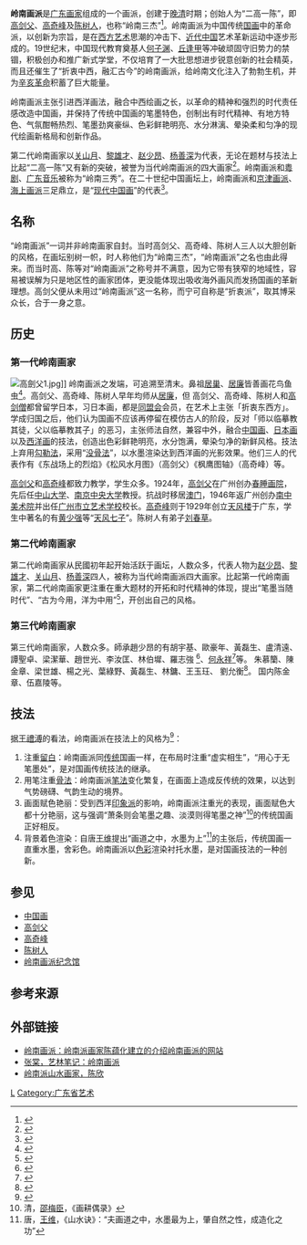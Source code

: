 '''岭南画派'''是[[广东|广东]][[画家|画家]]组成的一个画派，创建于[[晚清|晚清]]时期；创始人为“二高一陈”，即[[高剑父|高剑父]]、[[高奇峰|高奇峰]]及[[陈树人|陈树人]]，也称“岭南三杰”<ref>{{Cite web |url=http://www.guxiang.com/yishu/shuhua/changshi/200201/200201150064.htm |title=岭南画派 |access-date=2008-07-02 |archive-date=2014-02-13 |archive-url=https://web.archive.org/web/20140213225829/http://www.guxiang.com/yishu/shuhua/changshi/200201/200201150064.htm |dead-url=yes }}</ref>。岭南画派为中国传统[[国画|国画]]中的革命派，以创新为宗旨，是在[[西方艺术|西方艺术]]思潮的冲击下、[[近代中国|近代中国]]艺术革新运动中逐步形成的。19世纪末，中国现代教育奠基人[[何子渊|何子渊]]、[[丘逢甲|丘逢甲]]等冲破顽固守旧势力的禁锢，积极创办和推广新式学堂，不仅培育了一大批思想进步锐意创新的社会精英，而且还催生了“折衷中西，融汇古今”的岭南画派，给岭南文化注入了勃勃生机，并为[[辛亥革命|辛亥革命]]积蓄了巨大能量。

岭南画派主张引进西洋画法，融合中西绘画之长，以革命的精神和强烈的时代责任感改造中国画，并保持了传统中国画的笔墨特色，创制出有时代精神、有地方特色、气氛酣畅热烈、笔墨劲爽豪纵、色彩鲜艳明亮、水分淋漓、晕染柔和匀净的现代绘画新格局和创新作品。

第二代岭南画家以[[关山月_(画家)|关山月]]、[[黎雄才|黎雄才]]、[[赵少昂|赵少昂]]、[[杨善深|杨善深]]为代表，无论在题材与技法上比起“二高一陈”又有新的突破，被誉为当代岭南画派的四大画家<ref>{{Cite web |url=http://news.xinhuanet.com/shuhua/2005-12/27/content_3974854.htm |title=岭南画派的代表人物 |access-date=2008-07-02 |archive-date=2016-04-12 |archive-url=https://web.archive.org/web/20160412201843/http://news.xinhuanet.com/shuhua/2005-12/27/content_3974854.htm |dead-url=no }}</ref>。岭南画派和[[粤剧|粤剧]]、[[广东音乐|广东音乐]]被称为“岭南三秀”。在二十世纪中国画坛上，岭南画派和[[京津画派|京津画派]]、[[海上画派|海上画派]]三足鼎立，是“[[现代中国画|现代中国画]]”的代表<ref>{{Cite web |url=http://www.gd.gov.cn/gdgk/lnwh/lnhp/200709/t20070927_21251.htm |title=岭南画派简介 |accessdate=2008-07-02 |archive-date=2008-03-11 |archive-url=https://web.archive.org/web/20080311134926/http://www.gd.gov.cn/gdgk/lnwh/lnhp/200709/t20070927_21251.htm |dead-url=no }}</ref>。

==名称==
“岭南画派”一词并非岭南画家自封。当时高剑父、高奇峰、陈树人三人以大胆创新的风格，在画坛别树一帜，时人称他们为“岭南三杰”，“岭南画派”之名也由此得来。而当时高、陈等对“岭南画派”之称号并不满意，因为它带有狭窄的地域性，容易被误解为只是地区性的画家团体，更没能体现出吸收海外画风而发扬国画的革新理想。高剑父便从未用过“岭南画派”这一名称，而宁可自称是“折衷派”，取其博采众长，合于一身之意。

==历史==
===第一代岭南画家===
[[File:高劍父1.jpg|thumb]]]]
岭南画派之发端，可追溯至清末。鼻祖[[居巢|居巢]]、[[居廉|居廉]]皆善画花鸟鱼虫<ref>{{Cite web |url=http://www.lingnanart.com/Ju-Chao-Lian/L-master-julian-bio-cn.htm |title=居廉先生简介 |access-date=2008-07-02 |archive-date=2008-08-28 |archive-url=https://web.archive.org/web/20080828192721/http://www.lingnanart.com/Ju-Chao-Lian/L-master-julian-bio-cn.htm |dead-url=no }}</ref>。高剑父、高奇峰、陈树人早年均师从[[居廉|居廉]]，但
高剑父、高奇峰、陈树人和[[高剑僧|高剑僧]]都曾留学日本，习日本画，都是[[同盟会|同盟会]]会员，在艺术上主张「折衷东西方」。学成归国之后，他们认为国画不应该再停留在模仿古人的阶段，反对「师以临摹教其徒，父以临摹教其子」的恶习，主张师法自然，兼容中外，融合[[中国画|中国画]]、[[日本画|日本画]]以及[[西洋画|西洋画]]的技法，创造出色彩鲜艳明亮，水分饱满，晕染匀净的新鲜风格。技法上弃用[[勾勒法|勾勒法]]，采用“[[没骨法|没骨法]]”，以水墨渲染达到西洋画的光影效果。他们三人的代表作有《东战场上的烈焰》《松风水月图》（高剑父）《枫鹰图轴》（高奇峰）等。

[[高剑父|高剑父]]和[[高奇峰|高奇峰]]都致力教学，学生众多。1924年，[[高剑父|高剑父]]在广州创办[[春睡画院|春睡画院]]，先后任[[中山大学|中山大学]]、[[南京中央大学|南京中央大学]]教授。抗战时移居[[澳门|澳门]]，1946年返广州创办[[南中美术院|南中美术院]]并出任[[广州市立艺术学校|广州市立艺术学校]]校长。[[高奇峰|高奇峰]]则于1929年创立[[天风楼|天风楼]]于广东，学生中著名的有[[黄少强|黄少强]]等“[[天风七子|天风七子]]”。陈树人有弟子[[刘春草|刘春草]]。

===第二代岭南画家===
第二代岭南画家从民國初年起开始活跃于画坛，人数众多，代表人物为[[赵少昂|赵少昂]]、[[黎雄才|黎雄才]]、[[关山月_(画家)|关山月]]、[[杨善深|杨善深]]四人，被称为当代岭南画派四大画家。比起第一代岭南画家，第二代岭南画家更注重在重大题材的开拓和时代精神的体现，提出“笔墨当随时代”、“古为今用，洋为中用”<ref>{{Cite web |url=http://www.gzwh.gov.cn/whw/whkx/2008/0522/index.htm |title=岭南画派世纪经典作品展 |access-date=2008-07-02 |archive-date=2008-10-12 |archive-url=https://web.archive.org/web/20081012005259/http://www.gzwh.gov.cn/whw/whkx/2008/0522/index.htm |dead-url=yes }}</ref>，开创出自己的风格。

===第三代岭南画家===
第三代岭南画家，人数众多。師承趙少昂的有胡宇基、歐豪年、黃磊生、盧清遠、譚聖卓、梁潔華、趙世光、李汝匡、林伯墀、羅志強 <ref>{{Cite web |url=http://tamsingchuk.com/%E5%B6%BA%E5%8D%97%E7%95%AB%E6%B4%BE%E4%BB%8B%E7%B4%B9/ |title=嶺南畫派介紹 |access-date=2015-02-17 |archive-date=2015-02-17 |archive-url=https://web.archive.org/web/20150217064643/http://tamsingchuk.com/%E5%B6%BA%E5%8D%97%E7%95%AB%E6%B4%BE%E4%BB%8B%E7%B4%B9/ |dead-url=no }}</ref>、[[何永祥|何永祥]]<ref>{{Cite web |url=http://paper.wenweipo.com/2013/04/26/zt1304260040.htm |title=趙少昂高足何永祥京師辦個展載譽歸來 |access-date=2015-02-17 |archive-date=2020-04-10 |archive-url=https://web.archive.org/web/20200410131951/http://paper.wenweipo.com/2013/04/26/zt1304260040.htm |dead-url=no }}</ref>等。
朱慕籣、陳金章、梁世雄、楊之光、葉綠野、黃磊生、林鏞、王玉玨、 劉允衡<ref>{{Cite web |url=http://www.lingnanart.com/lingnan-roots-ch.htm |title=嶺南畫派第三代 |access-date=2015-02-17 |archive-url=https://web.archive.org/web/20170317210357/http://www.lingnanart.com/lingnan-roots-ch.htm |archive-date=2017-03-17 |dead-url=yes }}</ref>。
国内陈金章、伍嘉陵等。

==技法==
据[[王禮溥|王禮溥]]的看法，岭南画派在技法上的风格为<ref>{{Cite web |url=http://artlist.365ccm.com/GrpTopicView_tid_ff8080810ab7bbe3010abbdcab8e005d.aspx?login=no |title=王礼溥，岭南画派 |access-date=2008-07-02 |archive-date=2007-08-10 |archive-url=https://web.archive.org/web/20070810065557/http://artlist.365ccm.com/GrpTopicView_tid_ff8080810ab7bbe3010abbdcab8e005d.aspx?login=no |dead-url=yes }}</ref>：

#注重[[留白|留白]]：岭南画派同[[传统|传统]]国画一样，在布局时注重“虚实相生”，“用心于无笔墨处”，是对国画传统技法的继承。
#用笔注重[[骨法|骨法]]：岭南画派[[笔法|笔法]]变化繁复，在画面上造成反传统的效果，以达到气势磅礴、气韵生动的境界。
#画面赋色艳丽：受到西洋[[印象派|印象派]]的影响，岭南画派注重光的表现，画面赋色大都十分艳丽，这与强调“萧条则会笔墨之趣、淡漠则得笔墨之神”<ref>清，[[邵梅臣|邵梅臣]]，《画耕偶录》</ref>的传统国画正好相反。
#背景着色渲染：自唐[[王维|王维]]提出“画道之中，水墨为上”<ref>唐，[[王维|王维]]，《山水诀》：“夫画道之中，水墨最为上，肇自然之性，成造化之功”</ref>的主张后，传统国画一直重水墨，舍彩色。岭南画派以[[色彩|色彩]]渲染衬托水墨，是对国画技法的一种创新。

==参见==
*[[中国画|中国画]]
*[[高剑父|高剑父]]
*[[高奇峰|高奇峰]]
*[[陈树人|陈树人]]
*[[岭南画派纪念馆|岭南画派纪念馆]]

==参考来源==
{{reflist}}

==外部链接==
*[http://www.lingnanart.com/ 岭南画派：岭南派画家陈蕴化建立的介绍岭南画派的网站] {{Wayback|url=http://www.lingnanart.com/ |date=20201205082823 }}
*[https://web.archive.org/web/20090107100116/http://www.ccca-tocs.org/ccca/content/journal/2004_Fall/13_14_YILIN.pdf 张棠，艺林笔记：岭南画派]
*[http://www.chenxinart.com 岭南派山水画家，陈欣]{{Wayback|url=http://www.chenxinart.com/ |date=20170622165320 }}

{{岭南画派}}

[[Category:中国画流派|L]]
[[Category:广东省艺术|Category:广东省艺术]]